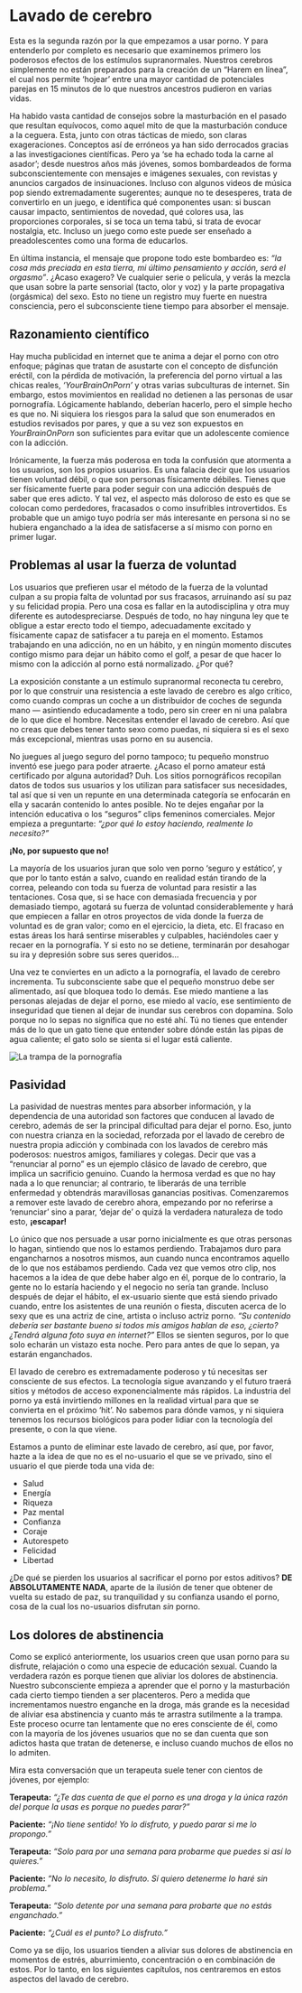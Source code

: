 # Lavado de cerebro {#lavado-de-cerebro}

Esta es la segunda razón por la que empezamos a usar porno. Y para entenderlo por completo es necesario que examinemos primero los poderosos efectos de los estímulos supranormales. Nuestros cerebros simplemente no están preparados para la creación de un "Harem en línea", el cual nos permite 'hojear' entre una mayor cantidad de potenciales parejas en 15 minutos de lo que nuestros ancestros pudieron en varias vidas.

Ha habido vasta cantidad de consejos sobre la masturbación en el pasado que resultan equívocos, como aquel mito de que la masturbación conduce a la ceguera. Esta, junto con otras tácticas de miedo, son claras exageraciones. Conceptos así de erróneos ya han sido derrocados gracias a las investigaciones científicas. Pero ya 'se ha echado toda la carne al asador'; desde nuestros años más jóvenes, somos bombardeados de forma subconscientemente con mensajes e imágenes sexuales, con revistas y anuncios cargados de insinuaciones. Incluso con algunos videos de música pop siendo extremadamente sugerentes; aunque no te desesperes, trata de convertirlo en un juego, e identifica qué componentes usan: si buscan causar impacto, sentimientos de novedad, qué colores usa, las proporciones corporales, si se toca un tema tabú, si trata de evocar nostalgia, etc. Incluso un juego como este puede ser enseñado a preadolescentes como una forma de educarlos.

En última instancia, el mensaje que propone todo este bombardeo es: _"la cosa más preciada en esta tierra, mi último pensamiento y acción, será el orgasmo"_. ¿Acaso exagero? Ve cualquier serie o película, y verás la mezcla que usan sobre la parte sensorial (tacto, olor y voz) y la parte propagativa (orgásmica) del sexo. Esto no tiene un registro muy fuerte en nuestra consciencia, pero el subconsciente tiene tiempo para absorber el mensaje.

## Razonamiento científico

Hay mucha publicidad en internet que te anima a dejar el porno con otro enfoque; páginas que tratan de asustarte con el concepto de disfunción eréctil, con la pérdida de motivación, la preferencia del porno virtual a las chicas reales, _'YourBrainOnPorn'_ y otras varias subculturas de internet. Sin embargo, estos movimientos en realidad no detienen a las personas de usar pornografía. Lógicamente hablando, deberían hacerlo, pero el simple hecho es que no. Ni siquiera los riesgos para la salud que son enumerados en estudios revisados por pares, y que a su vez son expuestos en _YourBrainOnPorn_ son suficientes para evitar que un adolescente comience con la adicción.

Irónicamente, la fuerza más poderosa en toda la confusión que atormenta a los usuarios, son los propios usuarios. Es una falacia decir que los usuarios tienen voluntad débil, o que son personas físicamente débiles. Tienes que ser físicamente fuerte para poder seguir con una adicción después de saber que eres adicto. Y tal vez, el aspecto más doloroso de esto es que se colocan como perdedores, fracasados o como insufribles introvertidos. Es probable que un amigo tuyo podría ser más interesante en persona si no se hubiera enganchado a la idea de satisfacerse a sí mismo con porno en primer lugar. 

## Problemas al usar la fuerza de voluntad

Los usuarios que prefieren usar el método de la fuerza de la voluntad culpan a su propia falta de voluntad por sus fracasos, arruinando así su paz y su felicidad propia. Pero una cosa es fallar en la autodisciplina y otra muy diferente es autodespreciarse. Después de todo, no hay ninguna ley que te obligue a estar erecto todo el tiempo, adecuadamente excitado y físicamente capaz de satisfacer a tu pareja en el momento. Estamos trabajando en una adicción, no en un hábito, y en ningún momento discutes contigo mismo para dejar un hábito como el golf, a pesar de que hacer lo mismo con la adicción al porno está normalizado. ¿Por qué?

La exposición constante a un estímulo supranormal reconecta tu cerebro, por lo que construir una resistencia a este lavado de cerebro es algo crítico, como cuando compras un coche a un distribuidor de coches de segunda mano — asintiendo educadamente a todo, pero sin creer en ni una palabra de lo que dice el hombre. Necesitas entender el lavado de cerebro. Así que no creas que debes tener tanto sexo como puedas, ni siquiera si es el sexo más excepcional, mientras usas porno en su ausencia.

No juegues al juego seguro del porno tampoco; tu pequeño monstruo inventó ese juego para poder atraerte. ¿Acaso el porno amateur está certificado por alguna autoridad? Duh. Los sitios pornográficos recopilan datos de todos sus usuarios y los utilizan para satisfacer sus necesidades, tal así que si ven un repunte en una determinada categoría se enfocarán en ella y sacarán contenido lo antes posible. No te dejes engañar por la intención educativa o los "seguros" clips femeninos comerciales. Mejor empieza a preguntarte: _"¿por qué lo estoy haciendo, realmente lo necesito?"_

**¡No, por supuesto que no!**

La mayoría de los usuarios juran que solo ven porno 'seguro y estático', y que por lo tanto están a salvo, cuando en realidad están tirando de la correa, peleando con toda su fuerza de voluntad para resistir a las tentaciones. Cosa que, si se hace con demasiada frecuencia y por demasiado tiempo, agotará su fuerza de voluntad considerablemente y hará que empiecen a fallar en otros proyectos de vida donde la fuerza de voluntad es de gran valor; como en el ejercicio, la dieta, etc. El fracaso en estas áreas los hará sentirse miserables y culpables, haciéndoles caer y recaer en la pornografía. Y si esto no se detiene, terminarán por desahogar su ira y depresión sobre sus seres queridos…

Una vez te conviertes en un adicto a la pornografía, el lavado de cerebro incrementa. Tu subconsciente sabe que el pequeño monstruo debe ser alimentado, así que bloquea todo lo demás. Ese miedo mantiene a las personas alejadas de dejar el porno, ese miedo al vacío, ese sentimiento de inseguridad que tienen al dejar de inundar sus cerebros con dopamina. Solo porque no lo sepas no significa que no esté ahí. Tú no tienes que entender más de lo que un gato tiene que entender sobre dónde están las pipas de agua caliente; el gato solo se sienta si el lugar está caliente. 

![La trampa de la pornografía](img-la-trampa.png)\

## Pasividad

La pasividad de nuestras mentes para absorber información, y la dependencia de una autoridad son factores que conducen al lavado de cerebro, además de ser la principal dificultad para dejar el porno. Eso, junto con nuestra crianza en la sociedad, reforzada por el lavado de cerebro de nuestra propia adicción y combinada con los lavados de cerebro más poderosos: nuestros amigos, familiares y colegas. Decir que vas a "renunciar al porno" es un ejemplo clásico de lavado de cerebro, que implica un sacrificio genuino. Cuando la hermosa verdad es que no hay nada a lo que renunciar; al contrario, te liberarás de una terrible enfermedad y obtendrás maravillosas ganancias positivas. Comenzaremos a remover este lavado de cerebro ahora, empezando por no referirse a 'renunciar' sino a parar, 'dejar de' o quizá la verdadera naturaleza de todo esto, **¡escapar!**

Lo único que nos persuade a usar porno inicialmente es que otras personas lo hagan, sintiendo que nos lo estamos perdiendo. Trabajamos duro para engancharnos a nosotros mismos, aun cuando nunca encontramos aquello de lo que nos estábamos perdiendo. Cada vez que vemos otro clip, nos hacemos a la idea de que debe haber algo en él, porque de lo contrario, la gente no lo estaría haciendo y el negocio no sería tan grande. Incluso después de dejar el hábito, el ex-usuario siente que está siendo privado cuando, entre los asistentes de una reunión o fiesta, discuten acerca de lo sexy que es una actriz de cine, artista o incluso actriz porno. _"Su contenido debería ser bastante bueno si todos mis amigos hablan de eso, ¿cierto? ¿Tendrá alguna foto suya en internet?"_ Ellos se sienten seguros, por lo que solo echarán un vistazo esta noche. Pero para antes de que lo sepan, ya estarán enganchados.

El lavado de cerebro es extremadamente poderoso y tú necesitas ser consciente de sus efectos. La tecnología sigue avanzando y el futuro traerá sitios y métodos de acceso exponencialmente más rápidos. La industria del porno ya está invirtiendo millones en la realidad virtual para que se convierta en el próximo 'hit'. No sabemos para dónde vamos, y ni siquiera tenemos los recursos biológicos para poder lidiar con la tecnología del presente, o con la que viene.

Estamos a punto de eliminar este lavado de cerebro, así que, por favor, hazte a la idea de que no es el no-usuario el que se ve privado, sino el usuario el que pierde toda una vida de:

* Salud
* Energía
* Riqueza
* Paz mental
* Confianza
* Coraje
* Autorespeto
* Felicidad
* Libertad

¿De qué se pierden los usuarios al sacrificar el porno por estos aditivos? **DE ABSOLUTAMENTE NADA**, aparte de la ilusión de tener que obtener de vuelta su estado de paz, su tranquilidad y su confianza usando el porno, cosa de la cual los no-usuarios disfrutan _sin_ porno.

## Los dolores de abstinencia

Como se explicó anteriormente, los usuarios creen que usan porno para su disfrute, relajación o como una especie de educación sexual. Cuando la verdadera razón es porque tienen que aliviar los dolores de abstinencia. Nuestro subconsciente empieza a aprender que el porno y la masturbación cada cierto tiempo tienden a ser placenteros. Pero a medida que incrementamos nuestro enganche en la droga, más grande es la necesidad de aliviar esa abstinencia y cuanto más te arrastra sutilmente a la trampa. Este proceso ocurre tan lentamente que no eres consciente de él, como con la mayoría de los jóvenes usuarios que no se dan cuenta que son adictos hasta que tratan de detenerse, e incluso cuando muchos de ellos no lo admiten.

Mira esta conversación que un terapeuta suele tener con cientos de jóvenes, por ejemplo:

**Terapeuta:** _"¿Te das cuenta de que el porno es una droga y la única razón del porque la usas es porque no puedes parar?"_

**Paciente:** _"¡No tiene sentido! Yo lo disfruto, y puedo parar si me lo propongo."_

**Terapeuta:** _"Solo para por una semana para probarme que puedes si así lo quieres."_

**Paciente:** _"No lo necesito, lo disfruto. Sí quiero detenerme lo haré sin problema."_

**Terapeuta:** _"Solo detente por una semana para probarte que no estás enganchado."_

**Paciente:** _"¿Cuál es el punto? Lo disfruto."_

Como ya se dijo, los usuarios tienden a aliviar sus dolores de abstinencia en momentos de estrés, aburrimiento, concentración o en combinación de estos. Por lo tanto, en los siguientes capítulos, nos centraremos en estos aspectos del lavado de cerebro.
